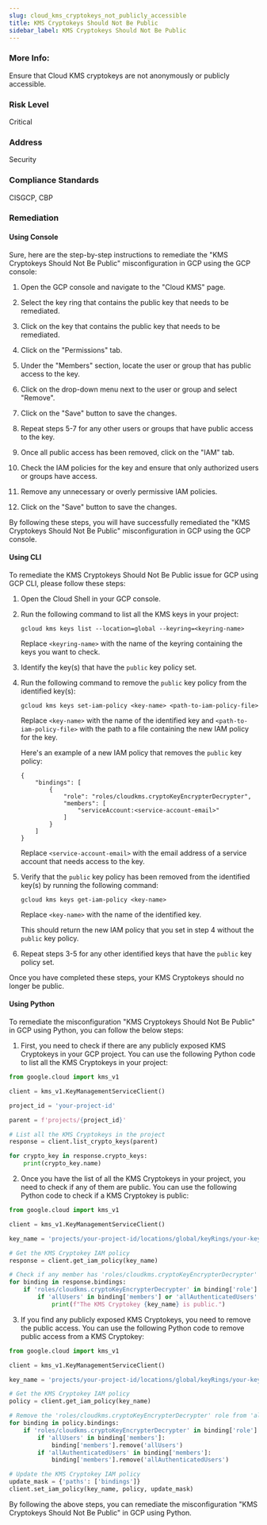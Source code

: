 ```yaml
---
slug: cloud_kms_cryptokeys_not_publicly_accessible
title: KMS Cryptokeys Should Not Be Public
sidebar_label: KMS Cryptokeys Should Not Be Public
---
```


### More Info:

Ensure that Cloud KMS cryptokeys are not anonymously or publicly accessible.

### Risk Level

Critical

### Address

Security

### Compliance Standards

CISGCP, CBP
### Remediation

#### Using Console

Sure, here are the step-by-step instructions to remediate the "KMS Cryptokeys Should Not Be Public" misconfiguration in GCP using the GCP console:

1. Open the GCP console and navigate to the "Cloud KMS" page.

2. Select the key ring that contains the public key that needs to be remediated.

3. Click on the key that contains the public key that needs to be remediated.

4. Click on the "Permissions" tab.

5. Under the "Members" section, locate the user or group that has public access to the key.

6. Click on the drop-down menu next to the user or group and select "Remove".

7. Click on the "Save" button to save the changes.

8. Repeat steps 5-7 for any other users or groups that have public access to the key.

9. Once all public access has been removed, click on the "IAM" tab.

10. Check the IAM policies for the key and ensure that only authorized users or groups have access.

11. Remove any unnecessary or overly permissive IAM policies.

12. Click on the "Save" button to save the changes.

By following these steps, you will have successfully remediated the "KMS Cryptokeys Should Not Be Public" misconfiguration in GCP using the GCP console.

#### Using CLI

To remediate the KMS Cryptokeys Should Not Be Public issue for GCP using GCP CLI, please follow these steps:

1. Open the Cloud Shell in your GCP console.

2. Run the following command to list all the KMS keys in your project:

   ```
   gcloud kms keys list --location=global --keyring=<keyring-name>
   ```

   Replace `<keyring-name>` with the name of the keyring containing the keys you want to check.

3. Identify the key(s) that have the `public` key policy set.

4. Run the following command to remove the `public` key policy from the identified key(s):

   ```
   gcloud kms keys set-iam-policy <key-name> <path-to-iam-policy-file>
   ```

   Replace `<key-name>` with the name of the identified key and `<path-to-iam-policy-file>` with the path to a file containing the new IAM policy for the key.

   Here's an example of a new IAM policy that removes the `public` key policy:

   ```
   {
       "bindings": [
           {
               "role": "roles/cloudkms.cryptoKeyEncrypterDecrypter",
               "members": [
                   "serviceAccount:<service-account-email>"
               ]
           }
       ]
   }
   ```

   Replace `<service-account-email>` with the email address of a service account that needs access to the key.

5. Verify that the `public` key policy has been removed from the identified key(s) by running the following command:

   ```
   gcloud kms keys get-iam-policy <key-name>
   ```

   Replace `<key-name>` with the name of the identified key.

   This should return the new IAM policy that you set in step 4 without the `public` key policy.

6. Repeat steps 3-5 for any other identified keys that have the `public` key policy set.

Once you have completed these steps, your KMS Cryptokeys should no longer be public.

#### Using Python

To remediate the misconfiguration "KMS Cryptokeys Should Not Be Public" in GCP using Python, you can follow the below steps:

1. First, you need to check if there are any publicly exposed KMS Cryptokeys in your GCP project. You can use the following Python code to list all the KMS Cryptokeys in your project:

```python
from google.cloud import kms_v1

client = kms_v1.KeyManagementServiceClient()

project_id = 'your-project-id'

parent = f'projects/{project_id}'

# List all the KMS Cryptokeys in the project
response = client.list_crypto_keys(parent)

for crypto_key in response.crypto_keys:
    print(crypto_key.name)
```

2. Once you have the list of all the KMS Cryptokeys in your project, you need to check if any of them are public. You can use the following Python code to check if a KMS Cryptokey is public:

```python
from google.cloud import kms_v1

client = kms_v1.KeyManagementServiceClient()

key_name = 'projects/your-project-id/locations/global/keyRings/your-keyring/cryptoKeys/your-cryptokey'

# Get the KMS Cryptokey IAM policy
response = client.get_iam_policy(key_name)

# Check if any member has 'roles/cloudkms.cryptoKeyEncrypterDecrypter' role
for binding in response.bindings:
    if 'roles/cloudkms.cryptoKeyEncrypterDecrypter' in binding['role']:
        if 'allUsers' in binding['members'] or 'allAuthenticatedUsers' in binding['members']:
            print(f"The KMS Cryptokey {key_name} is public.")
```

3. If you find any publicly exposed KMS Cryptokeys, you need to remove the public access. You can use the following Python code to remove public access from a KMS Cryptokey:

```python
from google.cloud import kms_v1

client = kms_v1.KeyManagementServiceClient()

key_name = 'projects/your-project-id/locations/global/keyRings/your-keyring/cryptoKeys/your-cryptokey'

# Get the KMS Cryptokey IAM policy
policy = client.get_iam_policy(key_name)

# Remove the 'roles/cloudkms.cryptoKeyEncrypterDecrypter' role from 'allUsers' and 'allAuthenticatedUsers'
for binding in policy.bindings:
    if 'roles/cloudkms.cryptoKeyEncrypterDecrypter' in binding['role']:
        if 'allUsers' in binding['members']:
            binding['members'].remove('allUsers')
        if 'allAuthenticatedUsers' in binding['members']:
            binding['members'].remove('allAuthenticatedUsers')

# Update the KMS Cryptokey IAM policy
update_mask = {'paths': ['bindings']}
client.set_iam_policy(key_name, policy, update_mask)
```

By following the above steps, you can remediate the misconfiguration "KMS Cryptokeys Should Not Be Public" in GCP using Python.




